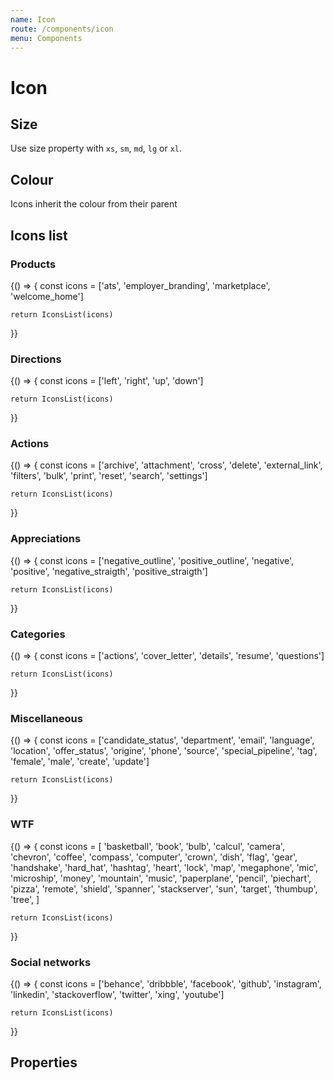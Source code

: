 ```yaml
---
name: Icon
route: /components/icon
menu: Components
---
```



# Icon

## Size

Use size property with `xs`, `sm`, `md`, `lg` or `xl`.

<Playground>
  <Icon name="twitter" size="xs" />
  <Icon name="twitter" size="sm" />
  <Icon name="twitter" size="md" />
  <Icon name="twitter" size="lg" />
  <Icon name="twitter" size="xl" />
</Playground>

## Colour

Icons inherit the colour from their parent

<Playground>
  <div style={{ display: 'flex' }}>
    <div style={{ color: 'blue' }}>
      <Icon name="twitter" size="xl" />
    </div>
    <div style={{ color: 'orange' }}>
      <Icon name="twitter" size="xl" />
    </div>
    <div style={{ color: 'green' }}>
      <Icon name="twitter" size="xl" />
    </div>
  </div>
</Playground>

## Icons list

### Products

<Playground>
  {() => {
    const icons = ['ats', 'employer_branding', 'marketplace', 'welcome_home']

    return IconsList(icons)

}}

</Playground>

### Directions

<Playground>
  {() => {
    const icons = ['left', 'right', 'up', 'down']

    return IconsList(icons)

}}

</Playground>

### Actions

<Playground>
  {() => {
    const icons = ['archive', 'attachment', 'cross', 'delete', 'external_link', 'filters', 'bulk', 'print', 'reset', 'search', 'settings']

    return IconsList(icons)

}}

</Playground>

### Appreciations

<Playground>
  {() => {
    const icons = ['negative_outline', 'positive_outline', 'negative', 'positive', 'negative_straigth', 'positive_straigth']

    return IconsList(icons)

}}

</Playground>

### Categories

<Playground>
  {() => {
    const icons = ['actions', 'cover_letter', 'details', 'resume', 'questions']

    return IconsList(icons)

}}

</Playground>

### Miscellaneous

<Playground>
  {() => {
    const icons = ['candidate_status', 'department', 'email', 'language', 'location', 'offer_status', 'origine', 'phone', 'source', 'special_pipeline', 'tag', 'female', 'male', 'create', 'update']

    return IconsList(icons)

}}

</Playground>

### WTF

<Playground>
  {() => {
    const icons = [
      'basketball',
      'book',
      'bulb',
      'calcul',
      'camera',
      'chevron',
      'coffee',
      'compass',
      'computer',
      'crown',
      'dish',
      'flag',
      'gear',
      'handshake',
      'hard_hat',
      'hashtag',
      'heart',
      'lock',
      'map',
      'megaphone',
      'mic',
      'microship',
      'money',
      'mountain',
      'music',
      'paperplane',
      'pencil',
      'piechart',
      'pizza',
      'remote',
      'shield',
      'spanner',
      'stackserver',
      'sun',
      'target',
      'thumbup',
      'tree',
    ]

    return IconsList(icons)

}}

</Playground>

### Social networks

<Playground>
  {() => {
    const icons = ['behance', 'dribbble', 'facebook', 'github', 'instagram', 'linkedin', 'stackoverflow', 'twitter', 'xing', 'youtube']

    return IconsList(icons)

}}

</Playground>

## Properties

<Props of={Icon} />
